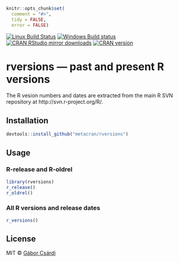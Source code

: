
```r
knitr::opts_chunk$set(
  comment = "#>",
  tidy = FALSE,
  error = FALSE)
```

[![Linux Build Status](https://travis-ci.org/metacran/rversions.svg?branch=master)](https://travis-ci.org/metacran/rversions)
[![Windows Build status](https://ci.appveyor.com/api/projects/status/github/metacran/rversions?svg=true)](https://ci.appveyor.com/project/gaborcsardi/rversions)
[![CRAN RStudio mirror downloads](http://cranlogs.r-pkg.org/badges/rversions)](http://cran.rstudio.com/web/packages/rversions/index.html)
[![CRAN version](http://www.r-pkg.org/badges/version/rversions)](http://cran.rstudio.com/web/packages/rversions/index.html)

# rversions — past and present R versions

The R vesion numbers and dates are extracted from the
main R SVN repository at http://svn.r-project.org/R/.

## Installation

```r
devtools::install_github("metacran/rversions")
```

## Usage

### R-release and R-oldrel

```r
library(rversions)
r_release()
r_oldrel()
```

### All R versions and release dates

```r
r_versions()
```

## License

MIT © [Gábor Csárdi](http://gaborcsardi.org)
